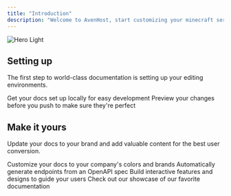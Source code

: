 ```yaml
---
title: "Introduction"
description: "Welcome to AvenHost, start customizing your minecraft server with AvenHosting"
---
```


<img
  className="block dark:hidden"
  src="/images/hero-light.png"
  alt="Hero Light"
/>

## Setting up

The first step to world-class documentation is setting up your editing environments.

<CardGroup cols={2}>
  <Card title="Get Started" icon="pen-to-square" href="/quickstart">
    Get your docs set up locally for easy development
  </Card>
  <Card title="Need help? Join our discord" icon="image" href="https://discord.gg/g463C8XK7b">
    Preview your changes before you push to make sure they're perfect
  </Card>
</CardGroup>

## Make it yours

Update your docs to your brand and add valuable content for the best user conversion.

<CardGroup cols={2}>
  <Card title="Customize Style" icon="palette" href="https://mintlify.com/docs/settings/global">
    Customize your docs to your company's colors and brands
  </Card>
  <Card title="Reference APIs" icon="code" href="https://mintlify.com/docs/api-playground/openapi">
    Automatically generate endpoints from an OpenAPI spec
  </Card>
  <Card title="Add Components" icon="screwdriver-wrench" href="https://mintlify.com/docs/content/components/accordions">
    Build interactive features and designs to guide your users
  </Card>
  <Card title="Get Inspiration" icon="stars" href="https://mintlify.com/customers">
    Check out our showcase of our favorite documentation
  </Card>
</CardGroup>